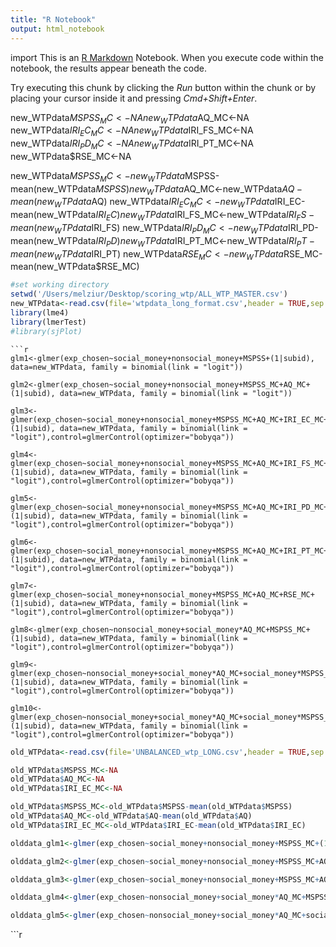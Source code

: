 ```yaml
---
title: "R Notebook"
output: html_notebook
---
```

import 
This is an [R Markdown](http://rmarkdown.rstudio.com) Notebook. When you execute code within the notebook, the results appear beneath the code. 

Try executing this chunk by clicking the *Run* button within the chunk or by placing your cursor inside it and pressing *Cmd+Shift+Enter*. 

new_WTPdata$MSPSS_MC<-NA 
new_WTPdata$AQ_MC<-NA
new_WTPdata$IRI_EC_MC<-NA
new_WTPdata$IRI_FS_MC<-NA
new_WTPdata$IRI_PD_MC<-NA
new_WTPdata$IRI_PT_MC<-NA
new_WTPdata$RSE_MC<-NA

new_WTPdata$MSPSS_MC<-new_WTPdata$MSPSS-mean(new_WTPdata$MSPSS)
new_WTPdata$AQ_MC<-new_WTPdata$AQ-mean(new_WTPdata$AQ)
new_WTPdata$IRI_EC_MC<-new_WTPdata$IRI_EC-mean(new_WTPdata$IRI_EC)
new_WTPdata$IRI_FS_MC<-new_WTPdata$IRI_FS-mean(new_WTPdata$IRI_FS)
new_WTPdata$IRI_PD_MC<-new_WTPdata$IRI_PD-mean(new_WTPdata$IRI_PD)
new_WTPdata$IRI_PT_MC<-new_WTPdata$IRI_PT-mean(new_WTPdata$IRI_PT)
new_WTPdata$RSE_MC<-new_WTPdata$RSE_MC-mean(new_WTPdata$RSE_MC)
```r
#set working directory
setwd('/Users/melziur/Desktop/scoring_wtp/ALL_WTP_MASTER.csv')
new_WTPdata<-read.csv(file='wtpdata_long_format.csv',header = TRUE,sep = ',')
library(lme4)
library(lmerTest)
#library(sjPlot)
```
```
```r
glm1<-glmer(exp_chosen~social_money+nonsocial_money+MSPSS+(1|subid), data=new_WTPdata, family = binomial(link = "logit"))

glm2<-glmer(exp_chosen~social_money+nonsocial_money+MSPSS_MC+AQ_MC+(1|subid), data=new_WTPdata, family = binomial(link = "logit"))

glm3<-glmer(exp_chosen~social_money+nonsocial_money+MSPSS_MC+AQ_MC+IRI_EC_MC+(1|subid), data=new_WTPdata, family = binomial(link = "logit"),control=glmerControl(optimizer="bobyqa"))

glm4<-glmer(exp_chosen~social_money+nonsocial_money+MSPSS_MC+AQ_MC+IRI_FS_MC+(1|subid), data=new_WTPdata, family = binomial(link = "logit"),control=glmerControl(optimizer="bobyqa"))

glm5<-glmer(exp_chosen~social_money+nonsocial_money+MSPSS_MC+AQ_MC+IRI_PD_MC+(1|subid), data=new_WTPdata, family = binomial(link = "logit"),control=glmerControl(optimizer="bobyqa"))

glm6<-glmer(exp_chosen~social_money+nonsocial_money+MSPSS_MC+AQ_MC+IRI_PT_MC+(1|subid), data=new_WTPdata, family = binomial(link = "logit"),control=glmerControl(optimizer="bobyqa"))

glm7<-glmer(exp_chosen~social_money+nonsocial_money+MSPSS_MC+AQ_MC+RSE_MC+(1|subid), data=new_WTPdata, family = binomial(link = "logit"),control=glmerControl(optimizer="bobyqa"))

glm8<-glmer(exp_chosen~nonsocial_money+social_money*AQ_MC+MSPSS_MC+(1|subid), data=new_WTPdata, family = binomial(link = "logit"),control=glmerControl(optimizer="bobyqa"))

glm9<-glmer(exp_chosen~nonsocial_money+social_money*AQ_MC+social_money*MSPSS_MC+(1|subid), data=new_WTPdata, family = binomial(link = "logit"),control=glmerControl(optimizer="bobyqa"))

glm10<-glmer(exp_chosen~nonsocial_money+social_money*AQ_MC+social_money*MSPSS_MC+(1|subid), data=new_WTPdata, family = binomial(link = "logit"),control=glmerControl(optimizer="bobyqa"))
```

```r

old_WTPdata<-read.csv(file='UNBALANCED_wtp_LONG.csv',header = TRUE,sep = ',')
```


```r

old_WTPdata$MSPSS_MC<-NA
old_WTPdata$AQ_MC<-NA
old_WTPdata$IRI_EC_MC<-NA

old_WTPdata$MSPSS_MC<-old_WTPdata$MSPSS-mean(old_WTPdata$MSPSS)
old_WTPdata$AQ_MC<-old_WTPdata$AQ-mean(old_WTPdata$AQ)
old_WTPdata$IRI_EC_MC<-old_WTPdata$IRI_EC-mean(old_WTPdata$IRI_EC)
```

```r
olddata_glm1<-glmer(exp_chosen~social_money+nonsocial_money+MSPSS_MC+(1|subid), data=old_WTPdata, family = binomial(link = "logit"))

olddata_glm2<-glmer(exp_chosen~social_money+nonsocial_money+MSPSS_MC+AQ_MC+(1|subid), data=old_WTPdata, family = binomial(link = "logit"))

olddata_glm3<-glmer(exp_chosen~social_money+nonsocial_money+MSPSS_MC+AQ_MC+IRI_EC_MC+(1|subid), data=old_WTPdata, family = binomial(link = "logit"),control=glmerControl(optimizer="bobyqa"))

olddata_glm4<-glmer(exp_chosen~nonsocial_money+social_money*AQ_MC+MSPSS_MC+(1|subid), data=old_WTPdata, family = binomial(link = "logit"),control=glmerControl(optimizer="bobyqa"))

olddata_glm5<-glmer(exp_chosen~nonsocial_money+social_money*AQ_MC+social_money*MSPSS_MC+(1|subid), data=old_WTPdata, family = binomial(link = "logit"),control=glmerControl(optimizer="bobyqa"))
```

```r
<!-- #plot_model(model=glm5,type="pred") -->

<!-- plot_model(model=glm1,type="int") -->
<!-- plot_model(model=glm2,type="int") -->
<!-- plot_model(model=glm3,type="int") -->
<!-- plot_model(model=glm4,type="int") -->
<!-- plot_model(model=glm5,type="int") -->


<!-- plot_model(model=olddata_glm4,type="int") -->
<!-- ``` -->

